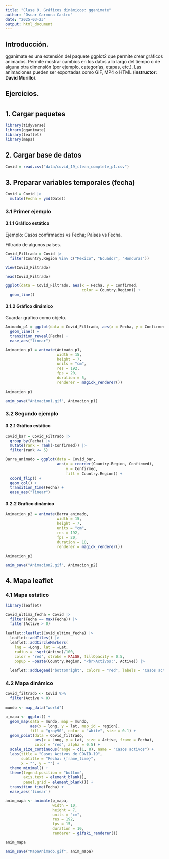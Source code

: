 ---
title: "Clase 9. Gráficos dinámicos: gganimate"
author: "Oscar Carmona Castro"
date: "2025-03-23"
output: html_document
---

## Introducción.

gganimate es una extensión del paquete ggplot2 que permite crear gráficos animados. Permite mostrar cambios en los datos a lo largo del tiempo o de alguna otra dimensión (por ejemplo, categorías, etapas, etc.). Las animaciones pueden ser exportadas como GIF, MP4 o HTML (**instructor: David Murillo**).

## Ejercicios.


# { .tabset}
## 1. Cargar paquetes
```{r, message=FALSE, warning=FALSE}
library(tidyverse)
library(gganimate)
library(leaflet)
library(maps)
```

## 2. Cargar base de datos
```{r}
Covid = read.csv("data/covid_19_clean_complete_p1.csv")
```

## 3. Preparar variables temporales (fecha) { .tabset}
```{r}
Covid = Covid |>
  mutate(Fecha = ymd(Date))
```

### 3.1 Primer ejemplo { .tabset}
#### 3.1.1 Gráfico estático

Ejemplo: Casos confirmados vs Fecha; Países vs Fecha.

Filtrado de algunos países.
```{r}
Covid_Filtrado = Covid |>
  filter(Country.Region %in% c("Mexico", "Ecuador", "Honduras"))

View(Covid_Filtrado)
```

```{r}
head(Covid_Filtrado)
```


```{r}
ggplot(data = Covid_Filtrado, aes(x = Fecha, y = Confirmed,
                                  color = Country.Region)) +
  geom_line()

```


#### 3.1.2 Gráfico dinámico

Guardar gráfico como objeto.
```{r}
Animado_p1 = ggplot(data = Covid_Filtrado, aes(x = Fecha, y = Confirmed, color = Country.Region )) +
  geom_line() +
  transition_reveal(Fecha) + 
  ease_aes("linear")
```

```{r}
Animacion_p1 = animate(Animado_p1,
                       width = 15, 
                       height = 7, 
                       units = "cm", 
                       res = 192,
                       fps = 20,
                       duration = 5,
                       renderer = magick_renderer()) 
```

```{r}
Animacion_p1
```

```{r}
anim_save("Animacion1.gif", Animacion_p1)
```


### 3.2 Segundo ejemplo { .tabset}
#### 3.2.1 Gráfico estático
```{r}
Covid_bar = Covid_Filtrado |>
  group_by(Fecha) |>
  mutate(rank = rank(-Confirmed)) |>
  filter(rank <= 5)
```

```{r}
Barra_animado = ggplot(data = Covid_bar,
                       aes(x = reorder(Country.Region, Confirmed),
                           y = Confirmed,
                           fill = Country.Region)) +
  coord_flip() +
  geom_col() +
  transition_time(Fecha) +
  ease_aes("linear")
```

#### 3.2.2 Gráfico dinámico
```{r}
Animacion_p2 = animate(Barra_animado,
                       width = 15, 
                       height = 7, 
                       units = "cm", 
                       res = 192,
                       fps = 20,
                       duration = 10,
                       renderer = magick_renderer())
```

```{r}
Animacion_p2
```

```{r}
anim_save("Animacion2.gif", Animacion_p2)
```


## 4. Mapa leaflet { .tabset}
### 4.1 Mapa estático
```{r}
library(leaflet)
```

```{r}
Covid_ultima_fecha = Covid |>
  filter(Fecha == max(Fecha)) |>
  filter(Active > 0)

leaflet::leaflet(Covid_ultima_fecha) |>
  leaflet::addTiles() |>
  leaflet::addCircleMarkers(
    lng = ~Long, lat = ~Lat,
    radius = ~sqrt(Active)/100,
    color = "red", stroke = FALSE, fillOpacity = 0.5,
    popup = ~paste(Country.Region, "<br>Activos:", Active)) |>
  
  leaflet::addLegend("bottomright", colors = "red", labels = "Casos activos", title = "COVID-19")
```


### 4.2 Mapa dinámico
```{r}
Covid_filtrado <- Covid %>%
  filter(Active > 0)

mundo <- map_data("world")

p_mapa <- ggplot() +
  geom_map(data = mundo, map = mundo,
           aes(x = long, y = lat, map_id = region),
           fill = "gray90", color = "white", size = 0.1) +
  geom_point(data = Covid_filtrado,
             aes(x = Long, y = Lat, size = Active, frame = Fecha),
             color = "red", alpha = 0.5) +
  scale_size_continuous(range = c(1, 8), name = "Casos activos") +
  labs(title = "Casos Activos de COVID-19",
       subtitle = "Fecha: {frame_time}",
       x = "", y = "") +
  theme_minimal() +
  theme(legend.position = "bottom",
        axis.text = element_blank(),
        panel.grid = element_blank()) +
  transition_time(Fecha) +
  ease_aes('linear')

anim_mapa <- animate(p_mapa,
                     width = 10, 
                     height = 7, 
                     units = "cm", 
                     res = 192, 
                     fps = 15,
                     duration = 10,
                     renderer = gifski_renderer())
```

```{r}
anim_mapa
```

```{r}
anim_save("MapaAnimado.gif", anim_mapa)
```

